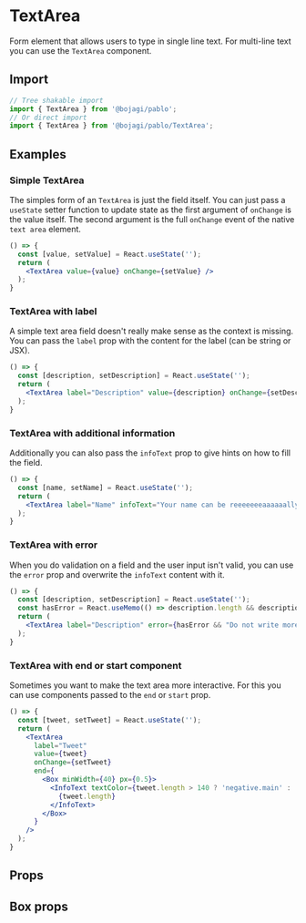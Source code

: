 
# TextArea

Form element that allows users to type in single line text. For multi-line text you can use the `TextArea` component.

## Import

```js
// Tree shakable import
import { TextArea } from '@bojagi/pablo';
// Or direct import
import { TextArea } from '@bojagi/pablo/TextArea';
```

## Examples

### Simple TextArea

The simples form of an `TextArea` is just the field itself. You can just pass a `useState` setter function to update state
as the first argument of `onChange` is the value itself. 
The second argument is the full `onChange` event of the native `text area` element.

```jsx live
() => {
  const [value, setValue] = React.useState('');
  return (
    <TextArea value={value} onChange={setValue} />
  );
}
```

### TextArea with label

A simple text area field doesn't really make sense as the context is missing. You can pass the `label` prop with the
content for the label (can be string or JSX).

```jsx live
() => {
  const [description, setDescription] = React.useState('');
  return (
    <TextArea label="Description" value={description} onChange={setDescription} />
  );
}
```

### TextArea with additional information

Additionally you can also pass the `infoText` prop to give hints on how to fill the field.

```jsx live
() => {
  const [name, setName] = React.useState('');
  return (
    <TextArea label="Name" infoText="Your name can be reeeeeeeaaaaaally long!" value={name} onChange={setName} />
  );
}
```

### TextArea with error

When you do validation on a field and the user input isn't valid, you can use the `error` prop and overwrite the `infoText` content with it.

```jsx live
() => {
  const [description, setDescription] = React.useState('');
  const hasError = React.useMemo(() => description.length && description.includes('\n'));
  return (
    <TextArea label="Description" error={hasError && "Do not write more than one line!"} infoText={"Write something about yourself"} value={description} onChange={setDescription} />
  );
}
```

### TextArea with end or start component

Sometimes you want to make the text area more interactive. For this you can use components passed to the `end` or `start` prop.

```jsx live
() => {
  const [tweet, setTweet] = React.useState('');
  return (
    <TextArea 
      label="Tweet" 
      value={tweet} 
      onChange={setTweet} 
      end={
        <Box minWidth={40} px={0.5}>
          <InfoText textColor={tweet.length > 140 ? 'negative.main' : 'text.info'}>
            {tweet.length}
          </InfoText>
        </Box>
      } 
    />
  );
}
```

## Props
<PropsTable name="TextArea" type="direct" />

## Box props
<PropsTable name="TextArea" type="box" />
